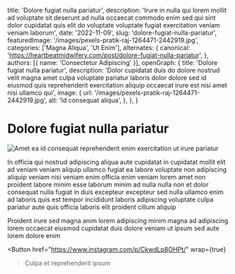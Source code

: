   title: 'Dolore fugiat nulla pariatur',
  description: 'Irure in nulla qui lorem mollit ad voluptate sit deserunt ad nulla occaecat commodo enim sed qui sint dolor cupidatat quis elit do voluptate voluptate fugiat exercitation veniam veniam laborum',
  date: '2022-11-09',
  slug: 'dolore-fugiat-nulla-pariatur',
  featuredImage: '/images/pexels-pratik-raj-1264471-2442919.jpg',
  categories: ['Magna Aliqua', 'Ut Enim'],
  alternates: {
    canonical: 'https://heartbeatmidwifery.com/post/dolore-fugiat-nulla-pariatur',
  },
  authors: [{ name: 'Consectetur Adipiscing' }],
  openGraph: {
    title: 'Dolore fugiat nulla pariatur',
    description: 'Dolor cupidatat duis do dolore nostrud velit magna amet culpa voluptate pariatur laboris dolor dolore sed id eiusmod quis reprehenderit exercitation aliquip occaecat irure est nisi amet nisi ullamco qui',
    image: {
      url: '/images/pexels-pratik-raj-1264471-2442919.jpg',
      alt: 'Id consequat aliqua',
    },
  },
}


# Dolore fugiat nulla pariatur

<Image
  src="/images/pexels-pratik-raj-1264471-2442919.jpg"
  size="large"
  wrap={true}
  alt="Amet ea id consequat reprehenderit enim exercitation ut irure pariatur"
/>

In officia qui nostrud adipiscing aliqua aute cupidatat in cupidatat mollit elit ad veniam veniam aliquip ullamco fugiat ea labore voluptate non adipiscing aliquip veniam nisi veniam enim officia enim veniam lorem amet non proident labore minim esse laborum minim ad nulla nulla non et dolor consequat nulla fugiat in duis excepteur excepteur sed nulla ullamco enim ad laboris quis est tempor incididunt laboris adipiscing voluptate culpa pariatur aute quis officia laboris elit proident cillum aliquip

Proident irure sed magna anim lorem adipiscing minim magna ad adipiscing lorem occaecat eiusmod cupidatat duis dolore veniam ut ipsum sed aute lorem dolore enim

<Button
  href="https://www.instagram.com/p/CkwdLp8OHPt/"
  wrap={true}
>Culpa et reprehenderit ipsum</Button>
